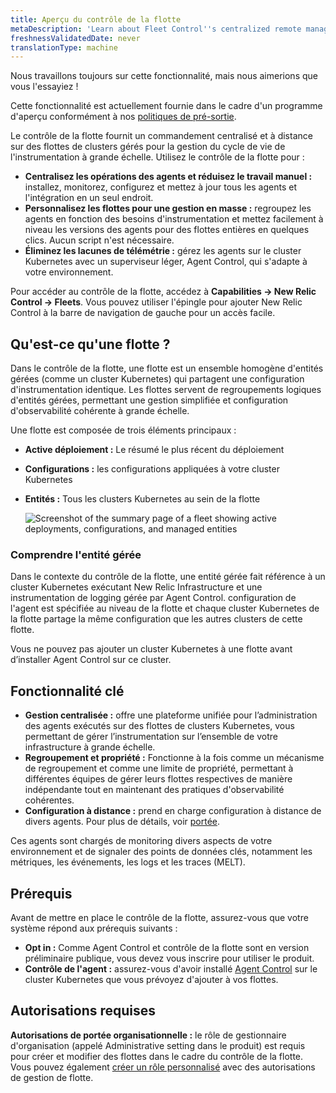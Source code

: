 ```yaml
---
title: Aperçu du contrôle de la flotte
metaDescription: 'Learn about Fleet Control''s centralized remote management of Kubernetes clusters with New Relic agents, overseen by Agent Control'
freshnessValidatedDate: never
translationType: machine
---
```


<Callout title="Aperçu">
  Nous travaillons toujours sur cette fonctionnalité, mais nous aimerions que vous l&apos;essayiez !

  Cette fonctionnalité est actuellement fournie dans le cadre d&apos;un programme d&apos;aperçu conformément à nos [politiques de pré-sortie](/docs/licenses/license-information/referenced-policies/new-relic-pre-release-policy).
</Callout>

Le contrôle de la flotte fournit un commandement centralisé et à distance sur des flottes de clusters gérés pour la gestion du cycle de vie de l&apos;instrumentation à grande échelle. Utilisez le contrôle de la flotte pour :

* **Centralisez les opérations des agents et réduisez le travail manuel :** installez, monitorez, configurez et mettez à jour tous les agents et l&apos;intégration en un seul endroit.
* **Personnalisez les flottes pour une gestion en masse :** regroupez les agents en fonction des besoins d&apos;instrumentation et mettez facilement à niveau les versions des agents pour des flottes entières en quelques clics. Aucun script n&apos;est nécessaire.
* **Éliminez les lacunes de télémétrie :** gérez les agents sur le cluster Kubernetes avec un superviseur léger, Agent Control, qui s&apos;adapte à votre environnement.

Pour accéder au contrôle de la flotte, accédez à **Capabilities → New Relic Control → Fleets**. Vous pouvez utiliser l&apos;épingle pour ajouter New Relic Control à la barre de navigation de gauche pour un accès facile.

## Qu&apos;est-ce qu&apos;une flotte ?

Dans le contrôle de la flotte, une flotte est un ensemble homogène d&apos;entités gérées (comme un cluster Kubernetes) qui partagent une configuration d&apos;instrumentation identique. Les flottes servent de regroupements logiques d&apos;entités gérées, permettant une gestion simplifiée et configuration d&apos;observabilité cohérente à grande échelle.

Une flotte est composée de trois éléments principaux :

* **Active déploiement :** Le résumé le plus récent du déploiement

* **Configurations :** les configurations appliquées à votre cluster Kubernetes

* **Entités :** Tous les clusters Kubernetes au sein de la flotte

  <img title="Fleet summary page" alt="Screenshot of the summary page of a fleet showing active deployments, configurations, and managed entities" src="/images/fleet-control-summary.webp" />

### Comprendre l&apos;entité gérée

Dans le contexte du contrôle de la flotte, une entité gérée fait référence à un cluster Kubernetes exécutant New Relic Infrastructure et une instrumentation de logging gérée par Agent Control. configuration de l&apos;agent est spécifiée au niveau de la flotte et chaque cluster Kubernetes de la flotte partage la même configuration que les autres clusters de cette flotte.

<Callout title="important">
  Vous ne pouvez pas ajouter un cluster Kubernetes à une flotte avant d’installer Agent Control sur ce cluster.
</Callout>

## Fonctionnalité clé

* **Gestion centralisée :** offre une plateforme unifiée pour l’administration des agents exécutés sur des flottes de clusters Kubernetes, vous permettant de gérer l’instrumentation sur l’ensemble de votre infrastructure à grande échelle.
* **Regroupement et propriété :** Fonctionne à la fois comme un mécanisme de regroupement et comme une limite de propriété, permettant à différentes équipes de gérer leurs flottes respectives de manière indépendante tout en maintenant des pratiques d&apos;observabilité cohérentes.
* **Configuration à distance :** prend en charge configuration à distance de divers agents. Pour plus de détails, voir [portée](/docs/new-relic-control/getting-started/#scope).

Ces agents sont chargés de monitoring divers aspects de votre environnement et de signaler des points de données clés, notamment les métriques, les événements, les logs et les traces (MELT).

## Prérequis

Avant de mettre en place le contrôle de la flotte, assurez-vous que votre système répond aux prérequis suivants :

* **Opt in :** Comme Agent Control et contrôle de la flotte sont en version préliminaire publique, vous devez vous inscrire pour utiliser le produit.
* **Contrôle de l&apos;agent :** assurez-vous d&apos;avoir installé [Agent Control](/docs/new-relic-control/agent-control/setup) sur le cluster Kubernetes que vous prévoyez d&apos;ajouter à vos flottes.

## Autorisations requises

**Autorisations de portée organisationnelle :** le rôle de gestionnaire d&apos;organisation (appelé Administrative setting dans le produit) est requis pour créer et modifier des flottes dans le cadre du contrôle de la flotte. Vous pouvez également [créer un rôle personnalisé](/docs/apis/nerdgraph/examples/nerdgraph-manage-groups/#create-role) avec des autorisations de gestion de flotte.